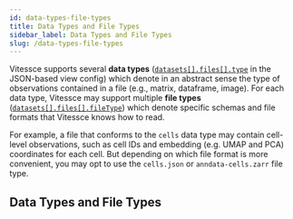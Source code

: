 ```yaml
---
id: data-types-file-types
title: Data Types and File Types
sidebar_label: Data Types and File Types
slug: /data-types-file-types
---
```


Vitessce supports several **data types** ([`datasets[].files[].type`](/docs/view-config-json/#files) in the JSON-based view config) which denote in an abstract sense the type of observations contained in a file (e.g., matrix, dataframe, image).
For each data type, Vitessce may support multiple **file types** ([`datasets[].files[].fileType`](/docs/view-config-json/#files)) which denote specific schemas and file formats that Vitessce knows how to read.


For example, a file that conforms to the `cells` data type may contain cell-level observations, such as cell IDs and embedding (e.g. UMAP and PCA) coordinates for each cell. But depending on which file format is more convenient, you may opt to use the `cells.json` or `anndata-cells.zarr` file type.

## Data Types and File Types

<DataTypesTable />